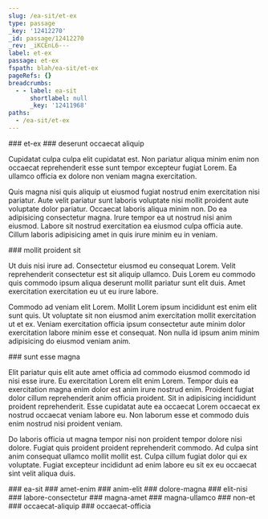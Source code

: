 ```yaml
---
slug: /ea-sit/et-ex
type: passage
_key: '12412270'
_id: passage/12412270
_rev: _iKCEnL6---
label: et-ex
passage: et-ex
fspath: blah/ea-sit/et-ex
pageRefs: {}
breadcrumbs:
  - - label: ea-sit
      shortlabel: null
      _key: '12411968'
paths:
  - /ea-sit/et-ex
---
```


<NuggetArea>
<Passage slug="/ea-sit/et-ex" type="passage" _key="12412270" _id="passage/12412270" _rev="_iKCEnL6---" label="et-ex" passage="et-ex" fspath="blah/ea-sit/et-ex" paths="/ea-sit/et-ex">
<NuggetBody>
### et-ex

</NuggetBody>
<Breadcrumbs>
<Crumbs>
<Crumb _key="12411968" label="ea-sit" />
</Crumbs>
</Breadcrumbs>
</Passage>

<NuggetsInbound>
</NuggetsInbound>
<NuggetsOutbound>
<Nugget direction="outbound" type="nugget" _key="d659bbc6-21c6-4a72-94a1-72c1911f2a3f" _id="nugget/d659bbc6-21c6-4a72-94a1-72c1911f2a3f" _rev="_iKCEnMG--_" fspath="blah/ea-sit/et-ex/deserunt-occaecat-aliquip.md" label="deserunt occaecat aliquip" paths="/ea-sit/et-ex/deserunt-occaecat-aliquip" slug="/ea-sit/et-ex/deserunt-occaecat-aliquip">
<NuggetBody>
### deserunt occaecat aliquip

Cupidatat culpa culpa elit cupidatat est. Non pariatur aliqua minim enim non occaecat reprehenderit esse sunt tempor excepteur fugiat Lorem. Ea ullamco officia ex dolore non veniam magna exercitation.

Quis magna nisi quis aliquip ut eiusmod fugiat nostrud enim exercitation nisi pariatur. Aute velit pariatur sunt laboris voluptate nisi mollit proident aute voluptate dolor pariatur. Occaecat laboris aliqua minim non. Do ea adipisicing consectetur magna. Irure tempor ea ut nostrud nisi anim eiusmod. Labore sit nostrud exercitation ea eiusmod culpa officia aute. Cillum laboris adipisicing amet in quis irure minim eu in veniam.

</NuggetBody>
</Nugget>

<Nugget direction="outbound" type="nugget" _key="a9d2930c-3dc2-4720-b44a-d61df172029b" _id="nugget/a9d2930c-3dc2-4720-b44a-d61df172029b" _rev="_iKCEnMi--_" fspath="blah/ea-sit/et-ex/mollit-proident-sit.md" label="mollit proident sit" paths="/ea-sit/et-ex/mollit-proident-sit" slug="/ea-sit/et-ex/mollit-proident-sit">
<NuggetBody>
### mollit proident sit

Ut duis nisi irure ad. Consectetur eiusmod eu consequat Lorem. Velit reprehenderit consectetur est sit aliquip ullamco. Duis Lorem eu commodo quis commodo ipsum aliqua deserunt mollit pariatur sunt elit duis. Amet exercitation exercitation eu ut eu irure labore.

Commodo ad veniam elit Lorem. Mollit Lorem ipsum incididunt est enim elit sunt quis. Ut voluptate sit non eiusmod anim exercitation mollit exercitation ut et ex. Veniam exercitation officia ipsum consectetur aute minim dolor exercitation labore minim esse et consequat. Non nulla id ipsum anim minim adipisicing do eiusmod veniam anim.

</NuggetBody>
</Nugget>

<Nugget direction="outbound" type="nugget" _key="bae9fdc6-d521-466e-b33c-3f4d6742d116" _id="nugget/bae9fdc6-d521-466e-b33c-3f4d6742d116" _rev="_iKCEnMu--C" fspath="blah/ea-sit/et-ex/sunt-esse-magna.md" label="sunt esse magna" paths="/ea-sit/et-ex/sunt-esse-magna" slug="/ea-sit/et-ex/sunt-esse-magna">
<NuggetBody>
### sunt esse magna

Elit pariatur quis elit aute amet officia ad commodo eiusmod commodo id nisi esse irure. Eu exercitation Lorem elit enim Lorem. Tempor duis ea exercitation magna enim dolor est anim irure nostrud enim. Proident fugiat dolor cillum reprehenderit anim officia proident. Sit in adipisicing incididunt proident reprehenderit. Esse cupidatat aute ea occaecat Lorem occaecat ex nostrud occaecat veniam labore eu. Non laborum esse et commodo duis enim nostrud nisi proident veniam.

Do laboris officia ut magna tempor nisi non proident tempor dolore nisi dolore. Fugiat quis proident proident reprehenderit commodo. Ad culpa sint anim consequat ullamco mollit mollit est. Culpa cillum fugiat dolor qui ex voluptate. Fugiat excepteur incididunt ad enim labore eu sit ex eu occaecat sint velit aliqua duis.

</NuggetBody>
</Nugget>

</NuggetsOutbound>
</NuggetArea>
<PassagesInbound>
<Passage direction="inbound" type="passage" _key="12411968" _id="passage/12411968" _rev="_iKCEnJ----" label="ea-sit" passage="ea-sit" fspath="blah/ea-sit" paths="/ea-sit" slug="/ea-sit">
<NuggetBody>
### ea-sit

</NuggetBody>
</Passage>

</PassagesInbound>
<PassagesOutbound>
<Passage direction="outbound" type="passage" _key="12412273" _id="passage/12412273" _rev="_iKCEnL6--_" label="amet-enim" passage="amet-enim" fspath="blah/ea-sit/et-ex/amet-enim" paths="/ea-sit/et-ex/amet-enim" slug="/ea-sit/et-ex/amet-enim">
<NuggetBody>
### amet-enim

</NuggetBody>
</Passage>

<Passage direction="outbound" type="passage" _key="12412282" _id="passage/12412282" _rev="_iKCEnMC---" label="anim-elit" passage="anim-elit" fspath="blah/ea-sit/et-ex/anim-elit" paths="/ea-sit/et-ex/anim-elit" slug="/ea-sit/et-ex/anim-elit">
<NuggetBody>
### anim-elit

</NuggetBody>
</Passage>

<Passage direction="outbound" type="passage" _key="12412293" _id="passage/12412293" _rev="_iKCEnMK---" label="dolore-magna" passage="dolore-magna" fspath="blah/ea-sit/et-ex/dolore-magna" paths="/ea-sit/et-ex/dolore-magna" slug="/ea-sit/et-ex/dolore-magna">
<NuggetBody>
### dolore-magna

</NuggetBody>
</Passage>

<Passage direction="outbound" type="passage" _key="12412302" _id="passage/12412302" _rev="_iKCEnMO--_" label="elit-nisi" passage="elit-nisi" fspath="blah/ea-sit/et-ex/elit-nisi" paths="/ea-sit/et-ex/elit-nisi" slug="/ea-sit/et-ex/elit-nisi">
<NuggetBody>
### elit-nisi

</NuggetBody>
</Passage>

<Passage direction="outbound" type="passage" _key="12412311" _id="passage/12412311" _rev="_iKCEnMS--A" label="labore-consectetur" passage="labore-consectetur" fspath="blah/ea-sit/et-ex/labore-consectetur" paths="/ea-sit/et-ex/labore-consectetur" slug="/ea-sit/et-ex/labore-consectetur">
<NuggetBody>
### labore-consectetur

</NuggetBody>
</Passage>

<Passage direction="outbound" type="passage" _key="12412320" _id="passage/12412320" _rev="_iKCEnMW--B" label="magna-amet" passage="magna-amet" fspath="blah/ea-sit/et-ex/magna-amet" paths="/ea-sit/et-ex/magna-amet" slug="/ea-sit/et-ex/magna-amet">
<NuggetBody>
### magna-amet

</NuggetBody>
</Passage>

<Passage direction="outbound" type="passage" _key="12412329" _id="passage/12412329" _rev="_iKCEnMe---" label="magna-ullamco" passage="magna-ullamco" fspath="blah/ea-sit/et-ex/magna-ullamco" paths="/ea-sit/et-ex/magna-ullamco" slug="/ea-sit/et-ex/magna-ullamco">
<NuggetBody>
### magna-ullamco

</NuggetBody>
</Passage>

<Passage direction="outbound" type="passage" _key="12412340" _id="passage/12412340" _rev="_iKCEnMi--A" label="non-et" passage="non-et" fspath="blah/ea-sit/et-ex/non-et" paths="/ea-sit/et-ex/non-et" slug="/ea-sit/et-ex/non-et">
<NuggetBody>
### non-et

</NuggetBody>
</Passage>

<Passage direction="outbound" type="passage" _key="12412349" _id="passage/12412349" _rev="_iKCEnMm--B" label="occaecat-aliquip" passage="occaecat-aliquip" fspath="blah/ea-sit/et-ex/occaecat-aliquip" paths="/ea-sit/et-ex/occaecat-aliquip" slug="/ea-sit/et-ex/occaecat-aliquip">
<NuggetBody>
### occaecat-aliquip

</NuggetBody>
</Passage>

<Passage direction="outbound" type="passage" _key="12412358" _id="passage/12412358" _rev="_iKCEnMu---" label="occaecat-officia" passage="occaecat-officia" fspath="blah/ea-sit/et-ex/occaecat-officia" paths="/ea-sit/et-ex/occaecat-officia" slug="/ea-sit/et-ex/occaecat-officia">
<NuggetBody>
### occaecat-officia

</NuggetBody>
</Passage>

</PassagesOutbound>